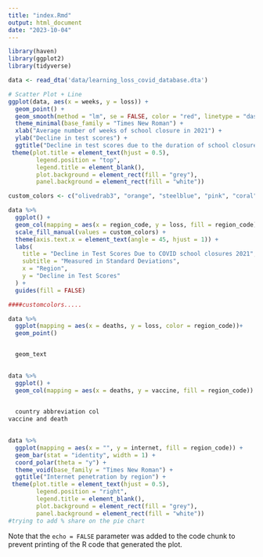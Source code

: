 ```yaml
---
title: "index.Rmd"
output: html_document
date: "2023-10-04"
---
```


```r
library(haven)
library(ggplot2)
library(tidyverse)

```



``` r

data <- read_dta('data/learning_loss_covid_database.dta')

# Scatter Plot + Line 
ggplot(data, aes(x = weeks, y = loss)) + 
  geom_point() + 
  geom_smooth(method = "lm", se = FALSE, color = "red", linetype = "dashed") +
  theme_minimal(base_family = "Times New Roman") +
  xlab("Average number of weeks of school closure in 2021") + 
  ylab("Decline in test scores") +
  ggtitle("Decline in test scores due to the duration of school closure") +
 theme(plot.title = element_text(hjust = 0.5),
        legend.position = "top",
        legend.title = element_blank(),
        plot.background = element_rect(fill = "grey"),  
        panel.background = element_rect(fill = "white")) 

```

```r

custom_colors <- c("olivedrab3", "orange", "steelblue", "pink", "coral", "violet")

data %>%
  ggplot() +
  geom_col(mapping = aes(x = region_code, y = loss, fill = region_code)) +
  scale_fill_manual(values = custom_colors) +
  theme(axis.text.x = element_text(angle = 45, hjust = 1)) +
  labs(
    title = "Decline in Test Scores Due to COVID school closures 2021",
    subtitle = "Measured in Standard Deviations",
    x = "Region",
    y = "Decline in Test Scores"
  ) + 
  guides(fill = FALSE)

```


```r

####customcolors.....

data %>%
  ggplot(mapping = aes(x = deaths, y = loss, color = region_code))+
  geom_point() 


  geom_text
  

data %>%
  ggplot() +
  geom_col(mapping = aes(x = deaths, y = vaccine, fill = region_code)) +
  

  country abbreviation col
vaccine and death
  
```


```r
data %>%
  ggplot(mapping = aes(x = "", y = internet, fill = region_code)) +
  geom_bar(stat = "identity", width = 1) +
  coord_polar(theta = "y") +
  theme_void(base_family = "Times New Roman") +
  ggtitle("Internet penetration by region") +
 theme(plot.title = element_text(hjust = 0.5),
        legend.position = "right",
        legend.title = element_blank(),
        plot.background = element_rect(fill = "grey"),  
        panel.background = element_rect(fill = "white")) 
#trying to add % share on the pie chart 
```


Note that the `echo = FALSE` parameter was added to the code chunk to prevent printing of the R code that generated the plot.
